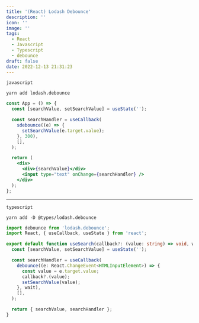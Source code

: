 ```yaml
---
title: '(React) Lodash Debounce'
description: ''
icon: ''
image: ''
tags:
  - React
  - Javascript
  - Typescript
  - debounce
draft: false
date: 2022-12-13 21:31:23
---
```


`javascript`

```shell
yarn add lodash.debounce
```

```jsx
const App = () => {
  const [searchValue, setSearchValue] = useState('');

  const searchHandler = useCallback(
    sdebounce((e) => {
      setSearchValue(e.target.value);
    }, 300),
    [],
  );

  return (
    <div>
      <div>{searchValue}</div>
      <input type="text" onChange={searchHandler} />
    </div>
  );
};
```

---

`typescript`

```shell
yarn add -D @types/lodash.debounce
```

```ts:useSearch.ts
import debounce from 'lodash.debounce';
import React, { useCallback, useState } from 'react';

export default function useSearch(callback?: (value: string) => void, wait = 300) {
  const [searchValue, setSearchValue] = useState('');

  const searchHandler = useCallback(
    debounce((e: React.ChangeEvent<HTMLInputElement>) => {
      const value = e.target.value;
      callback?.(value);
      setSearchValue(value);
    }, wait),
    [],
  );

  return { searchValue, searchHandler };
}
```
